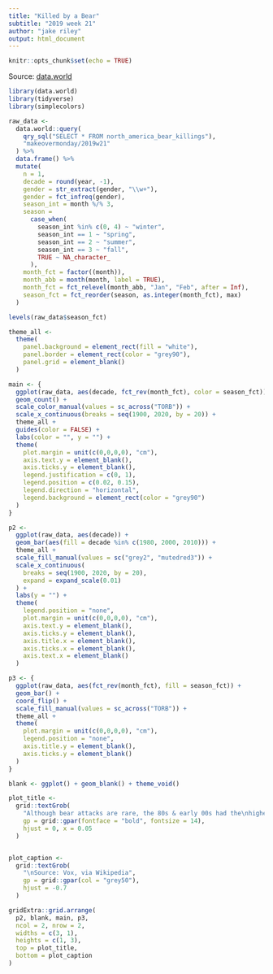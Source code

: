 ```yaml
---
title: "Killed by a Bear"
subtitle: "2019 week 21"
author: "jake riley"
output: html_document
---
```


```r
knitr::opts_chunk$set(echo = TRUE)
```

Source: [data.world](https://data.world/makeovermonday/2019w21)

```r
library(data.world)
library(tidyverse)
library(simplecolors)

raw_data <-
  data.world::query(
    qry_sql("SELECT * FROM north_america_bear_killings"),
    "makeovermonday/2019w21"
  ) %>% 
  data.frame() %>% 
  mutate(
    n = 1,
    decade = round(year, -1),
    gender = str_extract(gender, "\\w+"),
    gender = fct_infreq(gender),
    season_int = month %/% 3,
    season = 
      case_when(
        season_int %in% c(0, 4) ~ "winter",
        season_int == 1 ~ "spring", 
        season_int == 2 ~ "summer",
        season_int == 3 ~ "fall",
        TRUE ~ NA_character_
      ),
    month_fct = factor((month)),
    month_abb = month(month, label = TRUE),
    month_fct = fct_relevel(month_abb, "Jan", "Feb", after = Inf),
    season_fct = fct_reorder(season, as.integer(month_fct), max)
  )

levels(raw_data$season_fct)
```

```r
theme_all <-
  theme(
    panel.background = element_rect(fill = "white"),
    panel.border = element_rect(color = "grey90"),
    panel.grid = element_blank()
  )

main <- {
  ggplot(raw_data, aes(decade, fct_rev(month_fct), color = season_fct)) +
  geom_count() +
  scale_color_manual(values = sc_across("TORB")) +
  scale_x_continuous(breaks = seq(1900, 2020, by = 20)) +
  theme_all +
  guides(color = FALSE) +
  labs(color = "", y = "") +
  theme(
    plot.margin = unit(c(0,0,0,0), "cm"),
    axis.text.y = element_blank(),
    axis.ticks.y = element_blank(),
    legend.justification = c(0, 1), 
    legend.position = c(0.02, 0.15),
    legend.direction = "horizontal",
    legend.background = element_rect(color = "grey90")
  )
}

p2 <- 
  ggplot(raw_data, aes(decade)) +
  geom_bar(aes(fill = decade %in% c(1980, 2000, 2010))) +
  theme_all +
  scale_fill_manual(values = sc("grey2", "mutedred3")) +
  scale_x_continuous(
    breaks = seq(1900, 2020, by = 20),
    expand = expand_scale(0.01)
  ) +
  labs(y = "") +
  theme(
    legend.position = "none",
    plot.margin = unit(c(0,0,0,0), "cm"),
    axis.text.y = element_blank(),
    axis.ticks.y = element_blank(),
    axis.title.x = element_blank(),
    axis.ticks.x = element_blank(),
    axis.text.x = element_blank()
  )

p3 <- {
  ggplot(raw_data, aes(fct_rev(month_fct), fill = season_fct)) +
  geom_bar() +
  coord_flip() +
  scale_fill_manual(values = sc_across("TORB")) +
  theme_all +
  theme(
    plot.margin = unit(c(0,0,0,0), "cm"),
    legend.position = "none",
    axis.title.y = element_blank(),
    axis.ticks.y = element_blank()
  )
}

blank <- ggplot() + geom_blank() + theme_void()

plot_title <-
  grid::textGrob(
    "Although bear attacks are rare, the 80s & early 00s had the\nhighest number of deaths\n  ",
    gp = grid::gpar(fontface = "bold", fontsize = 14), 
    hjust = 0, x = 0.05
  )


plot_caption <-
  grid::textGrob(
    "\nSource: Vox, via Wikipedia",
    gp = grid::gpar(col = "grey50"), 
    hjust = -0.7
  )

gridExtra::grid.arrange(
  p2, blank, main, p3,
  ncol = 2, nrow = 2,
  widths = c(3, 1), 
  heights = c(1, 3),
  top = plot_title,
  bottom = plot_caption
)
```

